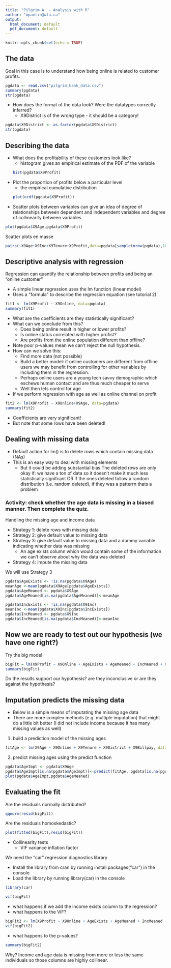 ---
title: "Pilgrim A  - Analysis with R"
author: "mpavlin@wlu.ca"
output:
  html_document: default
  pdf_document: default
---

```{r setup, include=FALSE}
knitr::opts_chunk$set(echo = TRUE)
```

## The data
Goal in this case is to understand how being online is related to customer profits.
```{r}
pgdata <- read.csv("pilgrim_bank_data.csv")
summary(pgdata)
str(pgdata)
```

* How does the format of the data look? Were the datatypes correctly inferred? 
    + X9District is of the wrong type - it should be a category!

```{r}
pgdata$X9District <- as.factor(pgdata$X9District)
str(pgdata)
```

## Describing the data
* What does the profitability of these customers look like?
    + histogram gives an empirical estimate of the PDF of the variable
```{r}
hist(pgdata$X9Profit)
```

* Plot the proportion of profits below a particular level
    + the empirical cumulative distribution
```{r}
plot(ecdf(pgdata$X9Profit))
```

* Scatter plots between variables can give an idea of degree of relationships between dependent and independent variables and degree of collinearity between variables
```{r}
plot(pgdata$X9Age,pgdata$X9Profit)
```
Scatter plots en masse
```{r}
pairs(~X9Age+X9Inc+X9Tenure+X9Profit,data=pgdata[sample(nrow(pgdata),100),],main="Plots")
```

## Descriptive analysis with regression

Regression can quantify the relationship between profits and being an "online customer"

* A simple linear regression uses the lm function (linear model)
* Uses a \"formula\" to describe the regression equation (see tutorial 2)
```{r}
fit1 <- lm(X9Profit ~ X9Online, data=pgdata)
summary(fit1)
```

* What are the coefficients are they statistically significant?
* What can we conclude from this? 
    + Does being online result in higher or lower profits?
    + Is online status correlated with higher profist?
    + Are profits from the online population different than offline?
* Note poor p-values mean we can't reject the null hypothesis.
* How can we solve this:
    + Find more data (not possible)
    + Build a better model: if online customers are different from offline users we may benefit from controlling for other variables by including them in the regression.
    + Perhaps online users are a young tech savvy demographic which eschews human contact and are thus much cheaper to serve
    + Well then lets control for age
* If we perform regression with age as well as online channel on profit

```{r}
fit2 <- lm(X9Profit ~ X9Online+X9Age, data=pgdata)
summary(fit2)
```

* Coefficients are very significant!
* But note that some rows have been deleted!

## Dealing with missing data

* Default action for lm() is to delete rows which contain missing data (NAs)
* This is an easy way to deal with missing elements
    + But it could be adding substantial bias
    The deleted rows are only okay if: we have a ton of data so it doesn't make it much less statistically signifcant 
    OR if the ones deleted follow a random distribution (i.e. random deleted), if they was a patterrn thats a problem 

### Activity: check whether the age data is missing in a biased manner. Then complete the quiz.

Handling the missing age and income data

* Strategy 1: delete rows with missing data
* Strategy 2: give default value to missing data
* Strategy 3: give default value to missing data and a dummy variable indicating whether data was missing
    + An age exists column which would contain some of the information we can't observe about why the data was deleted
* Strategy 4: impute the missing data

We will use Strategy 3

```{r}
pgdata$AgeExists <- !is.na(pgdata$X9Age) 
meanAge <-mean(pgdata$X9Age[pgdata$AgeExists])
pgdata$AgeMeaned <- pgdata$X9Age
pgdata$AgeMeaned[is.na(pgdata$AgeMeaned)]<-meanAge

pgdata$IncExists <- !is.na(pgdata$X9Inc) 
meanInc <-mean(pgdata$X9Inc[pgdata$IncExists])
pgdata$IncMeaned <- pgdata$X9Inc
pgdata$IncMeaned[is.na(pgdata$IncMeaned)]<-meanInc
```
## Now we are ready to test out our hypothesis (we have one right?)

Try the big model

```{r}
bigFit = lm(X9Profit ~ X9Online + AgeExists + AgeMeaned + IncMeaned + X9Tenure + X9District, data=pgdata)
summary(bigFit)
```

Do the results support our hypothesis? are they inconclusive or are they against the hypothesis?

## Imputation predicts the missing data 

* Below is a simple means of imputating the missing age data
* There are more complex methods (e.g. multiple imputation) that might do a little bit better
(I did not include income because it has many missing values as well)

1. build a prediction model of the missing ages
```{r}
fitAge <- lm(X9Age ~ X9Online + X9Tenure + X9District + X9Billpay, data=pgdata)
```
2. predict missing ages using the predict function
```{r}
pgdata$AgeImpt <- pgdata$X9Age
pgdata$AgeImpt[is.na(pgdata$AgeImpt)]<-predict(fitAge, pgdata[is.na(pgdata$X9Age),])
plot(pgdata$AgeImpt,pgdata$AgeMeaned)
```

## Evaluating the fit

Are the residuals normally distributed?

```{r}
qqnorm(resid(bigFit))
```

Are the residuals homoskedastic?

```{r}
plot(fitted(bigFit),resid(bigFit))
```

* Collinearity tests
    + VIF variance inflation factor

We need the \"car\" regression diagnostics library

* Install the library from cran by running install.packages("car") in the console
* Load the library by running library(car) in the console

```{r warning=FALSE}
library(car)
```
```{r}
vif(bigFit)
```

* what happens if we add the income exists column to the regression?
* what happens to the VIF?

```{r}
bigFit2 <- lm(X9Profit ~ X9Online + AgeExists + AgeMeaned + IncMeaned + X9Tenure + X9District + IncExists, data=pgdata)
vif(bigFit2)
```

* what happens to the p-values?
```{r}
summary(bigFit2)
```

Why? Income and age data is missing from more or less the same individuals so those columns are highly collinear.